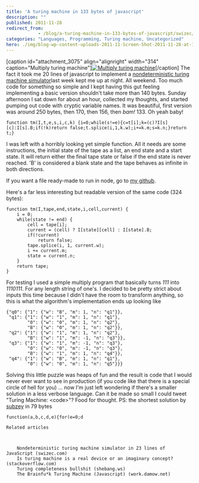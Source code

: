 ```yaml
---
title: 'A turing machine in 133 bytes of javascript'
description: ""
published: 2011-11-28
redirect_from: 
            - /blog/a-turing-machine-in-133-bytes-of-javascript/swizec/3069
categories: "Languages, Programming, Turing machine, Uncategorized"
hero: ./img/blog-wp-content-uploads-2011-11-Screen-Shot-2011-11-28-at-11.16.05-AM.png
---
```

\[caption id="attachment_3075" align="alignright" width="314" caption="Multiply turing machine"][![Multiply turing machine](http://swizec.com/blog/wp-content/uploads/2011/11/Screen-Shot-2011-11-28-at-11.16.05-AM.png "Multiply turing machine")](./img/blog-wp-content-uploads-2011-11-Screen-Shot-2011-11-28-at-11.16.05-AM.png)\[/caption] The fact it took me 20 lines of javascript to implement a [nondeterministic turing machine simulator](http://swizec.com/blog/nondeterministic-turing-machine-simulator-in-23-lines-of-javascript/swizec/3047 "Nondeterministic turing machine simulator in 23 lines of JavaScript")last week kept me up at night. All weekend. Too much code for something so simple and I kept having this gut feeling implementing a basic version shouldn't take more than 140 bytes. Sunday afternoon I sat down for about an hour, collected my thoughts, and started pumping out code with cryptic variable names. It was beautiful, first version was around 250 bytes, then 170, then 156, then _bam!_ 133. Oh yeah baby!

```
function tm(I,t,e,s,i,c,k) {i=0;while(s!=e){c=t[i];k=(c)?I[s][c]:I[s].B;if(!k)return false;t.splice(i,1,k.w);i+=k.m;s=k.n;}return t;}
```

I was left with a horribly looking yet simple function. All it needs are some instructions, the initial state of the tape as a list, an end state and a start state. It will return either the final tape state or false if the end state is never reached. 'B' is considered a blank state and the tape behaves as infinite in both directions.

If you want a file ready-made to run in node, go to [my github](https://github.com/Swizec/random-coding/blob/master/turing-140.js).

Here's a far less interesting but readable version of the same code (324 bytes):

```
function tm(I,tape,end,state,i,cell,current) {
    i = 0;
    while(state != end) {
        cell = tape[i];
        current = (cell) ? I[state][cell] : I[state].B;
        if(!current)
            return false;
        tape.splice(i, 1, current.w);
        i += current.m;
        state = current.n;
    }
    return tape;
}
```

For testing I used a simple multiply program that basically turns _111_ into _1110111_. For any length string of one's. I decided to be pretty strict about inputs this time because I didn't have the room to transform anything, so this is what the algorithm's implementation ends up looking like

```
{"q0": {"1": {"w": "B", "m": 1, "n": "q1"}},
 "q1": {"1": {"w": "1", "m": 1, "n": "q1"},
        "0": {"w": "0", "m": 1, "n": "q2"},
        "B": {"w": "0", "m": 1, "n": "q2"}},
 "q2": {"1": {"w": "1", "m": 1, "n": "q2"},
        "B": {"w": "1", "m": -1, "n": "q3"}},
 "q3": {"1": {"w": "1", "m": -1, "n": "q3"},
        "0": {"w": "0", "m": -1, "n": "q3"},
        "B": {"w": "1", "m": 1, "n": "q4"}},
 "q4": {"1": {"w": "B", "m": 1, "n": "q1"},
        "0": {"w": "0", "m": 1, "n": "q5"}}}
```

Solving this little puzzle was heaps of fun and the result is code that I would never ever want to see in production (if you code like that there is a special circle of hell for you) ... now I'm just left wondering if there's a smaller solution in a less verbose language. Can it be made so small I could tweet "Turing Machine: &lt;code>"? Food for thought. PS: the shortest solution by [subzey](https://gist.github.com/1400509) in 79 bytes

```
function(a,b,c,d,e){for(e=0;d

Related articles



	Nondeterministic turing machine simulator in 23 lines of JavaScript (swizec.com)
	Is turing machine is a real device or an imaginary concept? (stackoverflow.com)
	Turing completeness bullshit (shebang.ws)
	The Brainfu*k Turing Machine (Javascript) (work.damow.net)
```